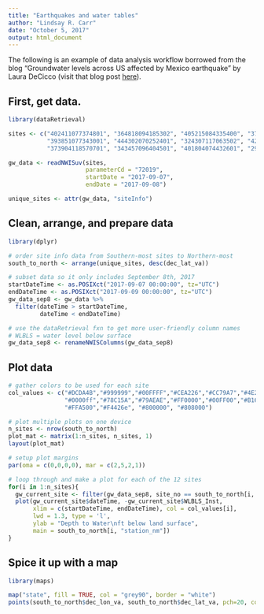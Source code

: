 ```yaml
---
title: "Earthquakes and water tables"
author: "Lindsay R. Carr"
date: "October 5, 2017"
output: html_document
---
```


The following is an example of data analysis workflow borrowed from the blog "Groundwater levels across US affected by Mexico earthquake" by Laura DeCicco (visit that blog post [here](https://owi.usgs.gov/blog/earthquake/)).

## First, get data.

```r
library(dataRetrieval)

sites <- c("402411077374801", "364818094185302", "405215084335400", "370812080261901",
           "393851077343001", "444302070252401", "324307117063502", "421157075535401",
           "373904118570701", "343457096404501", "401804074432601", "292618099165901")

gw_data <- readNWISuv(sites, 
                      parameterCd = "72019", 
                      startDate = "2017-09-07",
                      endDate = "2017-09-08")

unique_sites <- attr(gw_data, "siteInfo")

```

## Clean, arrange, and prepare data

```r
library(dplyr)

# order site info data from Southern-most sites to Northern-most
south_to_north <- arrange(unique_sites, desc(dec_lat_va))

# subset data so it only includes September 8th, 2017
startDateTime <- as.POSIXct("2017-09-07 00:00:00", tz="UTC")
endDateTime <- as.POSIXct("2017-09-09 00:00:00", tz="UTC")
gw_data_sep8 <- gw_data %>%
  filter(dateTime > startDateTime,
         dateTime < endDateTime) 

# use the dataRetrieval fxn to get more user-friendly column names
# WLBLS = water level below surface
gw_data_sep8 <- renameNWISColumns(gw_data_sep8)
```

## Plot data

```r
# gather colors to be used for each site
col_values <- c("#DCDA4B","#999999","#00FFFF","#CEA226","#CC79A7","#4E26CE",
                "#0000ff","#78C15A","#79AEAE","#FF0000","#00FF00","#B1611D",
                "#FFA500","#F4426e", "#800000", "#808000")

# plot multiple plots on one device
n_sites <- nrow(south_to_north)
plot_mat <- matrix(1:n_sites, n_sites, 1)
layout(plot_mat)

# setup plot margins
par(oma = c(0,0,0,0), mar = c(2,5,2,1))

# loop through and make a plot for each of the 12 sites
for(i in 1:n_sites){
  gw_current_site <- filter(gw_data_sep8, site_no == south_to_north[i, "site_no"])
  plot(gw_current_site$dateTime, -gw_current_site$WLBLS_Inst, 
       xlim = c(startDateTime, endDateTime), col = col_values[i], 
       lwd = 1.3, type = 'l',
       ylab = "Depth to Water\nft below land surface",
       main = south_to_north[i, "station_nm"])
}

```

## Spice it up with a map

```r
library(maps)

map("state", fill = TRUE, col = "grey90", border = "white")
points(south_to_north$dec_lon_va, south_to_north$dec_lat_va, pch=20, col = col_values)

```
